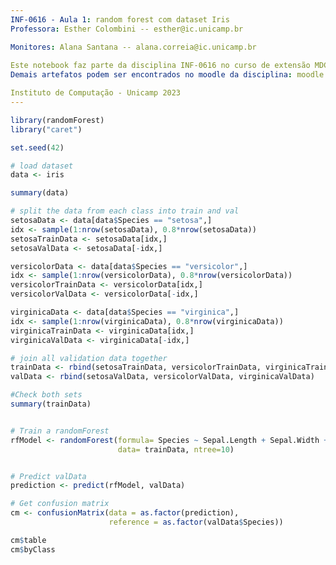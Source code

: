 ```yaml
---
INF-0616 - Aula 1: random forest com dataset Iris
Professora: Esther Colombini -- esther@ic.unicamp.br

Monitores: Alana Santana -- alana.correia@ic.unicamp.br
           
Este notebook faz parte da disciplina INF-0616 no curso de extensão MDC.
Demais artefatos podem ser encontrados no moodle da disciplina: moodle.lab.ic.unicamp.br/469

Instituto de Computação - Unicamp 2023
---
```


```r
library(randomForest)
library("caret")

set.seed(42)

# load dataset
data <- iris

summary(data)

# split the data from each class into train and val
setosaData <- data[data$Species == "setosa",]
idx <- sample(1:nrow(setosaData), 0.8*nrow(setosaData))
setosaTrainData <- setosaData[idx,]
setosaValData <- setosaData[-idx,]

versicolorData <- data[data$Species == "versicolor",]
idx <- sample(1:nrow(versicolorData), 0.8*nrow(versicolorData))
versicolorTrainData <- versicolorData[idx,]
versicolorValData <- versicolorData[-idx,]

virginicaData <- data[data$Species == "virginica",]
idx <- sample(1:nrow(virginicaData), 0.8*nrow(virginicaData))
virginicaTrainData <- virginicaData[idx,]
virginicaValData <- virginicaData[-idx,]

# join all validation data together
trainData <- rbind(setosaTrainData, versicolorTrainData, virginicaTrainData)
valData <- rbind(setosaValData, versicolorValData, virginicaValData)

#Check both sets
summary(trainData)


# Train a randomForest
rfModel <- randomForest(formula= Species ~ Sepal.Length + Sepal.Width + Petal.Length + Petal.Width, 
                        data= trainData, ntree=10)


# Predict valData
prediction <- predict(rfModel, valData)

# Get confusion matrix
cm <- confusionMatrix(data = as.factor(prediction),
                      reference = as.factor(valData$Species))

cm$table
cm$byClass
```

